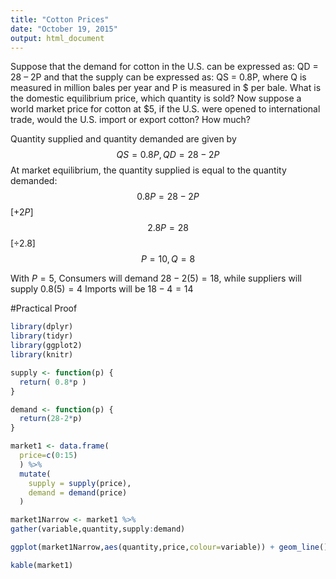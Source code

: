 ```yaml
---
title: "Cotton Prices"
date: "October 19, 2015"
output: html_document
---
```


Suppose that the demand for cotton in the U.S. can be expressed as: QD = 28 – 2P and that the supply can be expressed as: QS = 0.8P, where Q is measured in million bales per year and P is measured in $ per bale. What is the domestic equilibrium price, which quantity is sold? Now suppose a world market price for cotton at $5, if the U.S. were opened to international trade, would the U.S. import or export cotton? How much?

Quantity supplied and quantity demanded are given by
$$ QS = 0.8P, QD = 28 - 2P $$
At market equilibrium, the quantity supplied is equal to the quantity demanded:
$$ 0.8P = 28 - 2P $$
$[+2P]$
$$ 2.8P = 28 $$
$[\div 2.8]$
$$ P = 10, Q = 8 $$

With $P = 5$, Consumers will demand $28-2(5)=18$, while suppliers will supply $0.8(5)=4$ Imports will be $18-4=14$

#Practical Proof
```r

library(dplyr)
library(tidyr)
library(ggplot2)
library(knitr)

supply <- function(p) {
  return( 0.8*p )
}

demand <- function(p) {
  return(28-2*p)
}

market1 <- data.frame(
  price=c(0:15)
  ) %>%
  mutate(
    supply = supply(price),
    demand = demand(price)
  )

market1Narrow <- market1 %>%
gather(variable,quantity,supply:demand)

ggplot(market1Narrow,aes(quantity,price,colour=variable)) + geom_line()

kable(market1)


```


